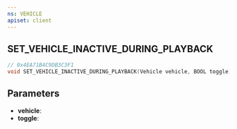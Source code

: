 ```yaml
---
ns: VEHICLE
apiset: client
---
```

## SET_VEHICLE_INACTIVE_DURING_PLAYBACK

```c
// 0x4EA71B4C9DB3C3F1
void SET_VEHICLE_INACTIVE_DURING_PLAYBACK(Vehicle vehicle, BOOL toggle);
```


## Parameters
* **vehicle**:
* **toggle**: